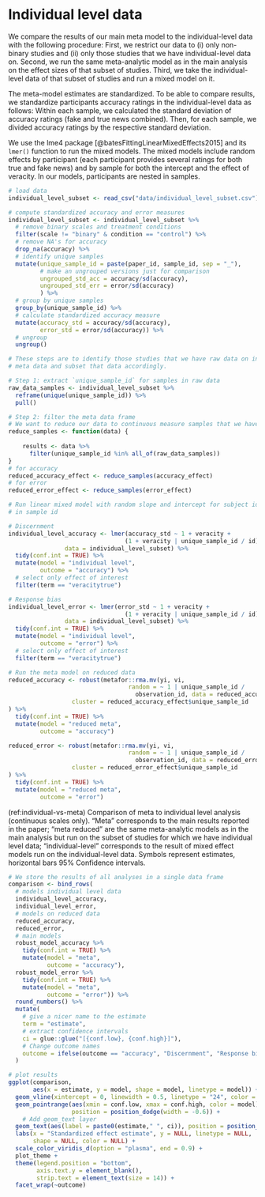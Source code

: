 # Individual level data {#individual-level}

We compare the results of our main meta model to the individual-level data with the following procedure: First, we restrict our data to (i) only non-binary studies and (ii) only those studies that we have individual-level data on. Second, we run the same meta-analytic model as in the main analysis on the effect sizes of that subset of studies. Third, we take the individual-level data of that subset of studies and run a mixed model on it.

The meta-model estimates are standardized. To be able to compare results, we standardize participants accuracy ratings in the individual-level data as follows: Within each sample, we calculated the standard deviation of accuracy ratings (fake and true news combined). Then, for each sample, we divided accuracy ratings by the respective standard deviation.

We use the lme4 package [@batesFittingLinearMixedEffects2015] and its `lmer()` function to run the mixed models. The mixed models include random effects by participant (each participant provides several ratings for both true and fake news) and by sample for both the intercept and the effect of veracity. In our models, participants are nested in samples.

```r
# load data
individual_level_subset <- read_csv("data/individual_level_subset.csv")

# compute standardized accuracy and error measures 
individual_level_subset <- individual_level_subset %>% 
  # remove binary scales and treatment conditions
  filter(scale != "binary" & condition == "control") %>% 
  # remove NA's for accuracy
  drop_na(accuracy) %>% 
  # identify unique samples
  mutate(unique_sample_id = paste(paper_id, sample_id, sep = "_"),
         # make an ungrouped versions just for comparison
         ungrouped_std_acc = accuracy/sd(accuracy), 
         ungrouped_std_err = error/sd(accuracy)
         ) %>% 
  # group by unique samples
  group_by(unique_sample_id) %>% 
  # calculate standardized accuracy measure
  mutate(accuracy_std = accuracy/sd(accuracy), 
         error_std = error/sd(accuracy)) %>% 
  # ungroup
  ungroup()
```

```r
# These steps are to identify those studies that we have raw data on in the 
# meta data and subset that data accordingly. 

# Step 1: extract `unique_sample_id` for samples in raw data
raw_data_samples <- individual_level_subset %>%
  reframe(unique(unique_sample_id)) %>% 
  pull()

# Step 2: filter the meta data frame
# We want to reduce our data to continuous measure samples that we have raw data on
reduce_samples <- function(data) {
  
    results <- data %>% 
      filter(unique_sample_id %in% all_of(raw_data_samples))
}
# for accuracy
reduced_accuracy_effect <- reduce_samples(accuracy_effect)
# for error
reduced_error_effect <- reduce_samples(error_effect)
```

```r
# Run linear mixed model with random slope and intercept for subject id nested
# in sample id

# Discernment
individual_level_accuracy <- lmer(accuracy_std ~ 1 + veracity + 
                                 (1 + veracity | unique_sample_id / id),
                data = individual_level_subset) %>% 
  tidy(conf.int = TRUE) %>% 
  mutate(model = "individual level", 
         outcome = "accuracy") %>% 
  # select only effect of interest
  filter(term == "veracitytrue")

# Response bias
individual_level_error <- lmer(error_std ~ 1 + veracity + 
                                 (1 + veracity | unique_sample_id / id),
                data = individual_level_subset) %>% 
  tidy(conf.int = TRUE) %>% 
  mutate(model = "individual level", 
         outcome = "error") %>% 
  # select only effect of interest
  filter(term == "veracitytrue") 
```

```r
# Run the meta model on reduced data 
reduced_accuracy <- robust(metafor::rma.mv(yi, vi, 
                                  random = ~ 1 | unique_sample_id / 
                                    observation_id, data = reduced_accuracy_effect ),
                  cluster = reduced_accuracy_effect$unique_sample_id
) %>% 
  tidy(conf.int = TRUE) %>% 
  mutate(model = "reduced meta", 
         outcome = "accuracy")

reduced_error <- robust(metafor::rma.mv(yi, vi, 
                                  random = ~ 1 | unique_sample_id / 
                                    observation_id, data = reduced_error_effect ),
                  cluster = reduced_error_effect$unique_sample_id
) %>% 
  tidy(conf.int = TRUE) %>% 
  mutate(model = "reduced meta", 
         outcome = "error")
```

(ref:individual-vs-meta) Comparison of meta to individual level analysis (continuous scales only). "Meta" corresponds to the main results reported in the paper; "meta reduced" are the same meta-analytic models as in the main analysis but run on the subset of studies for which we have individual level data; "individual-level" corresponds to the result of mixed effect models run on the individual-level data. Symbols represent estimates, horizontal bars 95% Confidence intervals. 

```r
# We store the results of all analyses in a single data frame
comparison <- bind_rows(
  # models individual level data 
  individual_level_accuracy, 
  individual_level_error,
  # models on reduced data
  reduced_accuracy, 
  reduced_error,
  # main models
  robust_model_accuracy %>% 
    tidy(conf.int = TRUE) %>% 
    mutate(model = "meta", 
           outcome = "accuracy"), 
  robust_model_error %>% 
    tidy(conf.int = TRUE) %>% 
    mutate(model = "meta", 
           outcome = "error")) %>% 
  round_numbers() %>% 
  mutate(
    # give a nicer name to the estimate
    term = "estimate", 
    # extract confidence intervals
    ci = glue::glue("[{conf.low}, {conf.high}]"),
    # Change outcome names
    outcome = ifelse(outcome == "accuracy", "Discernment", "Response bias")
  )

# plot results
ggplot(comparison,
       aes(x = estimate, y = model, shape = model, linetype = model)) +
  geom_vline(xintercept = 0, linewidth = 0.5, linetype = "24", color = "grey") +
  geom_pointrange(aes(xmin = conf.low, xmax = conf.high, color = model),
                  position = position_dodge(width = -0.6)) +
    # Add geom_text layer
  geom_text(aes(label = paste0(estimate," ", ci)), position = position_dodge(), vjust = -0.8) + 
  labs(x = "Standardized effect estimate", y = NULL, linetype = NULL,
       shape = NULL, color = NULL) +
  scale_color_viridis_d(option = "plasma", end = 0.9) +
  plot_theme +
  theme(legend.position = "bottom",
        axis.text.y = element_blank(),
        strip.text = element_text(size = 14)) +
  facet_wrap(~outcome)

```



